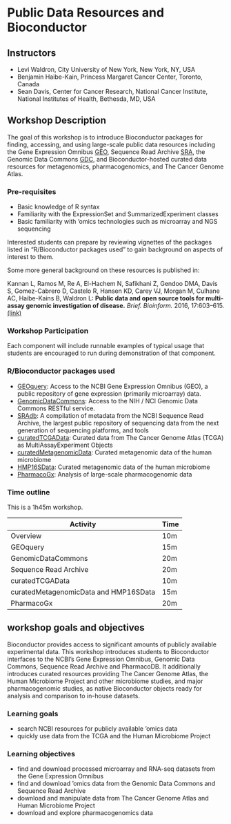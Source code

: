 # Public Data Resources and Bioconductor

## Instructors

- Levi Waldron, City University of New York, New York, NY, USA
- Benjamin Haibe-Kain, Princess Margaret Cancer Center, Toronto, Canada
- Sean Davis, Center for Cancer Research, National Cancer Institute, National Institutes of Health, Bethesda, MD, USA

## Workshop Description 

The goal of this workshop is to introduce Bioconductor packages for finding,
accessing, and using large-scale public data resources including the 
Gene Expression Omnibus [GEO](https://www.ncbi.nlm.nih.gov/geo), Sequence
Read Archive [SRA](https://www.ncbi.nlm.nih.gov/sra), the Genomic Data
Commons [GDC](https://portal.gdc.cancer.gov/), and Bioconductor-hosted 
curated data resources for metagenomics, pharmacogenomics, and The Cancer 
Genome Atlas.

### Pre-requisites

* Basic knowledge of R syntax
* Familiarity with the ExpressionSet and SummarizedExperiment classes
* Basic familiarity with 'omics technologies such as microarray and NGS sequencing

Interested students can prepare by reviewing vignettes of the packages listed in "R/Bioconductor packages used" to gain background on aspects of interest to them.

Some more general background on these resources is published in:

Kannan L, Ramos M, Re A, El-Hachem N, Safikhani Z, Gendoo DMA, Davis S, Gomez-Cabrero D, Castelo R, Hansen KD, Carey VJ, Morgan M, Culhane AC, Haibe-Kains B, Waldron L: **Public data and open source tools for multi-assay genomic investigation of disease.** *Brief. Bioinform.* 2016, 17:603–615. [(link)](http://dx.doi.org/10.1093/bib/bbv080)


### Workshop Participation 

Each component will include runnable examples of typical usage that students are encouraged to run during demonstration of that component.

### R/Bioconductor packages used

* [GEOquery](http://bioconductor.org/packages/GEOquery/): Access to the NCBI Gene Expression Omnibus (GEO), a public repository of gene expression (primarily microarray) data.
* [GenomicDataCommons](http://bioconductor.org/packages/GenomicDataCommons/): Access to the NIH / NCI Genomic Data Commons RESTful service.
* [SRAdb](http://bioconductor.org/packages/SRAdb/): A compilation of metadata from the NCBI Sequence Read Archive, the largest public repository of sequencing data from the next generation of sequencing platforms, and tools
* [curatedTCGAData](http://bioconductor.org/packages/curatedTCGAData/): Curated data from The Cancer Genome Atlas (TCGA) as MultiAssayExperiment Objects
* [curatedMetagenomicData](http://bioconductor.org/packages/curatedMetagenomicData/): Curated metagenomic data of the human microbiome
* [HMP16SData](http://bioconductor.org/packages/HMP16SData/): Curated metagenomic data of the human microbiome
* [PharmacoGx](https://bioconductor.org/packages/PharmacoGx/): Analysis of large-scale pharmacogenomic data


### Time outline

This is a 1h45m workshop.

| Activity                            | Time    |
|-------------------------------------|---------|
| Overview | 10m |
| GEOquery | 15m |
| GenomicDataCommons | 20m |
| Sequence Read Archive | 20m |
| curatedTCGAData   | 10m |
| curatedMetagenomicData and HMP16SData | 15m |
| PharmacoGx | 20m |

## workshop goals and objectives

Bioconductor provides access to significant amounts of publicly available 
experimental  data. This workshop introduces students to Bioconductor
interfaces to the NCBI's Gene Expression Omnibus, Genomic Data Commons,
Sequence Read Archive and PharmacoDB. It additionally introduces curated resources 
providing The Cancer Genome Atlas, the Human Microbiome Project and other 
microbiome studies, and major pharmacogenomic studies, as native Bioconductor
objects ready for analysis and comparison to in-house datasets.

### Learning goals

* search NCBI resources for publicly available 'omics data
* quickly use data from the TCGA and the Human Microbiome Project

### Learning objectives

* find and download processed microarray and RNA-seq datasets from the Gene Expression Omnibus
* find and download 'omics data from the Genomic Data Commons and Sequence Read Archive
* download and manipulate data from The Cancer Genome Atlas and Human Microbiome Project
* download and explore pharmacogenomics data